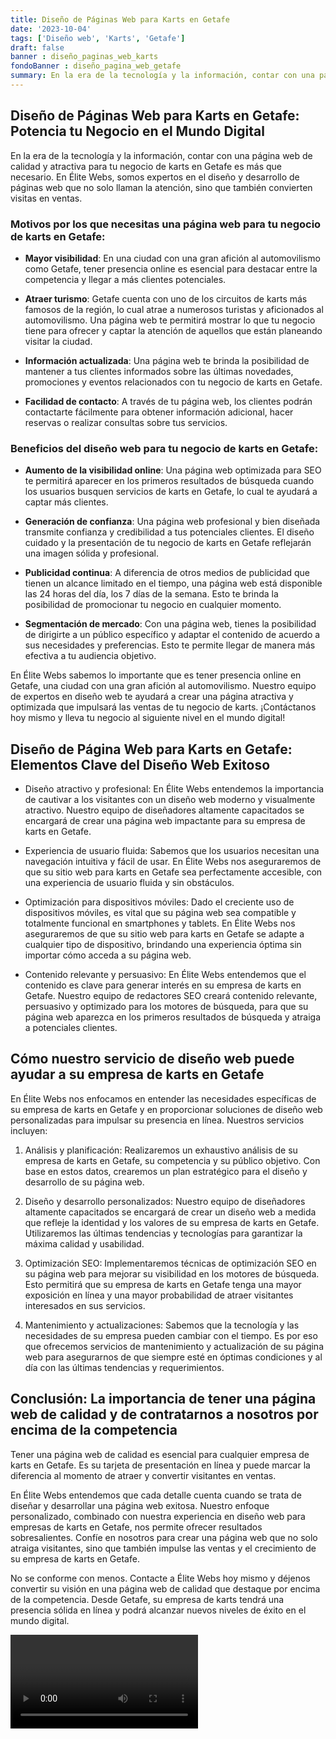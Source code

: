 ```yaml
---
title: Diseño de Páginas Web para Karts en Getafe
date: '2023-10-04'
tags: ['Diseño web', 'Karts', 'Getafe']
draft: false
banner : diseño_paginas_web_karts
fondoBanner : diseño_pagina_web_getafe
summary: En la era de la tecnología y la información, contar con una página web de calidad y atractiva para tu negocio de karts en Getafe es más que necesario. En Élite Webs, somos expertos en el diseño y desarrollo de páginas web que no solo llaman la atención, sino que también convierten visitas en ventas. 
---
```


## Diseño de Páginas Web para Karts en Getafe: Potencia tu Negocio en el Mundo Digital

En la era de la tecnología y la información, contar con una página web de calidad y atractiva para tu negocio de karts en Getafe es más que necesario. En Élite Webs, somos expertos en el diseño y desarrollo de páginas web que no solo llaman la atención, sino que también convierten visitas en ventas. 

### Motivos por los que necesitas una página web para tu negocio de karts en Getafe:

- **Mayor visibilidad**: En una ciudad con una gran afición al automovilismo como Getafe, tener presencia online es esencial para destacar entre la competencia y llegar a más clientes potenciales.

- **Atraer turismo**: Getafe cuenta con uno de los circuitos de karts más famosos de la región, lo cual atrae a numerosos turistas y aficionados al automovilismo. Una página web te permitirá mostrar lo que tu negocio tiene para ofrecer y captar la atención de aquellos que están planeando visitar la ciudad.

- **Información actualizada**: Una página web te brinda la posibilidad de mantener a tus clientes informados sobre las últimas novedades, promociones y eventos relacionados con tu negocio de karts en Getafe.

- **Facilidad de contacto**: A través de tu página web, los clientes podrán contactarte fácilmente para obtener información adicional, hacer reservas o realizar consultas sobre tus servicios.

### Beneficios del diseño web para tu negocio de karts en Getafe:

- **Aumento de la visibilidad online**: Una página web optimizada para SEO te permitirá aparecer en los primeros resultados de búsqueda cuando los usuarios busquen servicios de karts en Getafe, lo cual te ayudará a captar más clientes.

- **Generación de confianza**: Una página web profesional y bien diseñada transmite confianza y credibilidad a tus potenciales clientes. El diseño cuidado y la presentación de tu negocio de karts en Getafe reflejarán una imagen sólida y profesional.

- **Publicidad continua**: A diferencia de otros medios de publicidad que tienen un alcance limitado en el tiempo, una página web está disponible las 24 horas del día, los 7 días de la semana. Esto te brinda la posibilidad de promocionar tu negocio en cualquier momento.

- **Segmentación de mercado**: Con una página web, tienes la posibilidad de dirigirte a un público específico y adaptar el contenido de acuerdo a sus necesidades y preferencias. Esto te permite llegar de manera más efectiva a tu audiencia objetivo.

En Élite Webs sabemos lo importante que es tener presencia online en Getafe, una ciudad con una gran afición al automovilismo. Nuestro equipo de expertos en diseño web te ayudará a crear una página atractiva y optimizada que impulsará las ventas de tu negocio de karts. ¡Contáctanos hoy mismo y lleva tu negocio al siguiente nivel en el mundo digital!

<GifSeo />

<Cta />

## Diseño de Página Web para Karts en Getafe: Elementos Clave del Diseño Web Exitoso

- Diseño atractivo y profesional: En Élite Webs entendemos la importancia de cautivar a los visitantes con un diseño web moderno y visualmente atractivo. Nuestro equipo de diseñadores altamente capacitados se encargará de crear una página web impactante para su empresa de karts en Getafe.

- Experiencia de usuario fluida: Sabemos que los usuarios necesitan una navegación intuitiva y fácil de usar. En Élite Webs nos aseguraremos de que su sitio web para karts en Getafe sea perfectamente accesible, con una experiencia de usuario fluida y sin obstáculos.

- Optimización para dispositivos móviles: Dado el creciente uso de dispositivos móviles, es vital que su página web sea compatible y totalmente funcional en smartphones y tablets. En Élite Webs nos aseguraremos de que su sitio web para karts en Getafe se adapte a cualquier tipo de dispositivo, brindando una experiencia óptima sin importar cómo acceda a su página web.

- Contenido relevante y persuasivo: En Élite Webs entendemos que el contenido es clave para generar interés en su empresa de karts en Getafe. Nuestro equipo de redactores SEO creará contenido relevante, persuasivo y optimizado para los motores de búsqueda, para que su página web aparezca en los primeros resultados de búsqueda y atraiga a potenciales clientes.

## Cómo nuestro servicio de diseño web puede ayudar a su empresa de karts en Getafe

En Élite Webs nos enfocamos en entender las necesidades específicas de su empresa de karts en Getafe y en proporcionar soluciones de diseño web personalizadas para impulsar su presencia en línea. Nuestros servicios incluyen:

1. Análisis y planificación: Realizaremos un exhaustivo análisis de su empresa de karts en Getafe, su competencia y su público objetivo. Con base en estos datos, crearemos un plan estratégico para el diseño y desarrollo de su página web.

2. Diseño y desarrollo personalizados: Nuestro equipo de diseñadores altamente capacitados se encargará de crear un diseño web a medida que refleje la identidad y los valores de su empresa de karts en Getafe. Utilizaremos las últimas tendencias y tecnologías para garantizar la máxima calidad y usabilidad.

3. Optimización SEO: Implementaremos técnicas de optimización SEO en su página web para mejorar su visibilidad en los motores de búsqueda. Esto permitirá que su empresa de karts en Getafe tenga una mayor exposición en línea y una mayor probabilidad de atraer visitantes interesados en sus servicios.

4. Mantenimiento y actualizaciones: Sabemos que la tecnología y las necesidades de su empresa pueden cambiar con el tiempo. Es por eso que ofrecemos servicios de mantenimiento y actualización de su página web para asegurarnos de que siempre esté en óptimas condiciones y al día con las últimas tendencias y requerimientos.

## Conclusión: La importancia de tener una página web de calidad y de contratarnos a nosotros por encima de la competencia

Tener una página web de calidad es esencial para cualquier empresa de karts en Getafe. Es su tarjeta de presentación en línea y puede marcar la diferencia al momento de atraer y convertir visitantes en ventas.

En Élite Webs entendemos que cada detalle cuenta cuando se trata de diseñar y desarrollar una página web exitosa. Nuestro enfoque personalizado, combinado con nuestra experiencia en diseño web para empresas de karts en Getafe, nos permite ofrecer resultados sobresalientes. Confíe en nosotros para crear una página web que no solo atraiga visitantes, sino que también impulse las ventas y el crecimiento de su empresa de karts en Getafe.

No se conforme con menos. Contacte a Élite Webs hoy mismo y déjenos convertir su visión en una página web de calidad que destaque por encima de la competencia. Desde Getafe, su empresa de karts tendrá una presencia sólida en línea y podrá alcanzar nuevos niveles de éxito en el mundo digital.

<Video />

<CtaBot job='Karts' city='Getafe'/>

<Gmaps query='Getafe+españa+maps' />